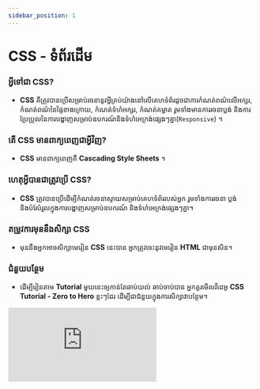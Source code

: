 ```yaml
---
sidebar_position: 1
---
```


# CSS - ទំព័រដើម

### អ្វីទៅជា CSS?

- **CSS** គឺត្រូវបានប្រើសម្រាប់រចនានូវអ្វីគ្រប់យ៉ាងនៅលើគេហទំព័រដូចជាការកំណត់ពណ៌លើអក្សរ, កំណត់ពណ៌នៃផ្ទៃខាងក្រោយ, កំណត់ទំហំអក្សរ, កំណត់គម្លាត រួមទាំងមានការរចនាប្លង់ និងការប្រែប្រួលនៃការបង្ហាញសម្រាប់ឧបករណ៍និងទំហំអេក្រង់ផ្សេងៗគ្នា(`Responsive`) ។

### តើ CSS មានពាក្យពេញជាអ្វីវិញ?

- **CSS** មានពាក្យពេញគឺ **Cascading Style Sheets** ។

### ហេតុអ្វីបានជាត្រូវប្រើ CSS?

- **CSS** ត្រូវបានប្រើដើម្បីកំណត់រចនាស្ទាយសម្រាប់គេហទំព័ររបស់អ្នក រួមទាំងការរចនា ប្លង់ និងបំរែបំរួលក្នុងការបង្ហាញសម្រាប់ឧបករណ៍ និងទំហំអេក្រង់ផ្សេងៗគ្នា។

### តម្រូវការមុននឹងសិក្សា CSS

- មុននឹងអ្នកអាចសិក្សាមេរៀន **CSS** នេះបាន អ្នកត្រូវចេះនូវមេរៀន **HTML** ជាមុនសិន។

### ជំនួយបន្ថែម

- ដើម្បីរៀនតាម **Tutorial** មួយនេះឲ្យកាន់តែឆាប់យល់ ឆាប់ចាប់បាន អ្នកគួរមើលវីដេអូ **CSS Tutorial - Zero to Hero** ខ្លះៗដែរ ដើម្បីជាជំនួយក្នុងការសិក្សាវាបន្ថែម។

<iframe
  style={{ aspectRatio: "16 / 9", width: "100%" }}
  src="https://www.youtube.com/embed/1Rs2ND1ryYc"
  title="YouTube video player"
  frameborder="0"
  allow="accelerometer; autoplay; clipboard-write; encrypted-media; gyroscope; picture-in-picture"
  allowfullscreen
></iframe>
